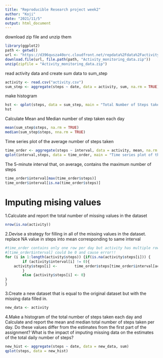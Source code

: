 ```yaml
---
title: "Reproducible Research project week2"
author: "Koji"
date: "2021/11/5"
output: html_document
---
```


download zip file and unzip them
```r
library(ggplot2)
path <- getwd()
url <- "https://d396qusza40orc.cloudfront.net/repdata%2Fdata%2Factivity.zip"
download.file(url, file.path(path, "Activity_monitoring_data.zip"))
unzip(zipfile = "Activity_monitoring_data.zip")
```
read activity data and create sum data to sum_step
```r
activity <- read.csv("activity.csv")
sum_step <- aggregate(steps ~ date, data = activity, sum, na.rm = TRUE)
```
make histogram 
```r
hst <- qplot(steps, data = sum_step, main = "Total Number of Steps taken each day", bins = 10)
hst
```
Calculate Mean and Median number of step taken each day
```r
mean(sum_step$steps, na.rm = TRUE)
median(sum_step$steps, nna.rm = TRUE)
```
Time series plot of the average number of steps taken
```r
time_order <- aggregate(steps ~ interval, data = activity, mean, na.rm = TRUE)
qplot(interval,steps, data = time_order, main = "Time series plot of the average number of steps taken", xlab = "Interval", geom = "line")

```

The 5-minute interval that, on average, contains the maximum number of steps
```r
time_order$interval[max(time_order$steps)]
time_order$interval[is.na(time_order$steps)]
```
# Imputing mising values
1.Calculate and report the total number of missing values in the dataset
```r
nrow(is.na(activity))
```

2.Devise a strategy for filling in all of the missing values in the dataset.
replace NA value in steps into mean corresponding to same interval
```r
#time_order contains only one row per day but activity has multiple rows
#[time_order$interval] could be 0 and cause error!!
for (i in 1:length(activity$steps)) {if(is.na(activity$steps[i])) {
        if (activity$interval[i] != 0){
    activity$steps[i] <-        time_order$steps[time_order$interval[activity$interval[i]]]
        }
        else {activity$steps[i] <- 0}
}
}
```
3.Create a new dataset that is equal to the original dataset but with the missing data filled in.
```r
new_data <- activity
```

4.Make a histogram of the total number of steps taken each day and Calculate and report the mean and median total number of steps taken per day. Do these values differ from the estimates from the first part of the assignment? What is the impact of imputing missing data on the estimates of the total daily number of steps?
```r
new_hist <- aggregate(steps ~ date, data = new_data, sum)
qplot(steps, data = new_hist)
```